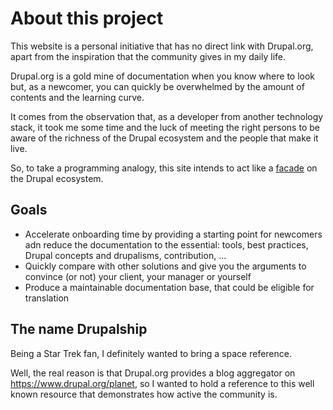 # About this project

This website is a personal initiative that has no direct link with Drupal.org, apart from the inspiration that the community gives in my daily life.

Drupal.org is a gold mine of documentation when you know where to look but, as a newcomer, you can quickly be overwhelmed by the amount of contents and the learning curve.

It comes from the observation that, as a developer from another technology stack, it took me some time and the luck of meeting the right persons to be aware of the richness of the Drupal ecosystem and the people that make it live.

So, to take a programming analogy, this site intends to act like a [facade](https://en.wikipedia.org/wiki/Facade_pattern) on the Drupal ecosystem.

## Goals

- Accelerate onboarding time by providing a starting point for newcomers adn reduce the documentation to the essential: tools, best practices, Drupal concepts and drupalisms, contribution, ...
- Quickly compare with other solutions and give you the arguments to convince (or not) your client, your manager or yourself
- Produce a maintainable documentation base, that could be eligible for translation

## The name Drupalship

Being a Star Trek fan, I definitely wanted to bring a space reference.

Well, the real reason is that Drupal.org provides a blog aggregator on https://www.drupal.org/planet, so I wanted to hold a reference to this well known resource that demonstrates how active the community is.
